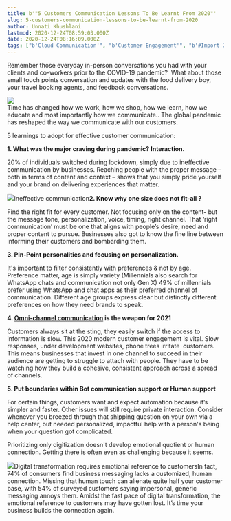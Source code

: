 ```yaml
---
title: b'"5 Customers Communication Lessons To Be Learnt From 2020"'
slug: 5-customers-communication-lessons-to-be-learnt-from-2020
author: Unnati Khushlani
lastmod: 2020-12-24T08:59:03.000Z
date: 2020-12-24T08:16:09.000Z
tags: ["b'Cloud Communication'", "b'Customer Engagement'", "b'#Import 2023-07-28 11:30'"]
---
```


Remember those everyday in-person conversations you had with your clients and co-workers prior to the COVID-19 pandemic?  What about those small touch points conversation and updates with the food delivery boy, your travel booking agents, and feedback conversations.

![](https://images-msg91.s3.ap-south-1.amazonaws.com/2020/12/creative-light-bulb-idea-2020-new-year-business-start-up-with-businessman-working-laptop-computer_45996-1252--1--3.jpg)  
Time has changed how we work, how we shop, how we learn, how we educate and most importantly how we communicate.. The global pandemic has reshaped the way we communicate with our customers.  
  
5 learnings to adopt for effective customer communication:  


**1. What was the major craving during pandemic? Interaction.**

20% of individuals switched during lockdown, simply due to ineffective communication by businesses. Reaching people with the proper message – both in terms of content and context – shows that you simply pride yourself and your brand on delivering experiences that matter.  


![](https://images-msg91.s3.ap-south-1.amazonaws.com/2020/12/animated-salesman-and-seller-image-0046.gif)Ineffective communication**2. Know why one size does not fit-all ?**

Find the right fit for every customer. Not focusing only on the content- but the message tone, personalization, voice, timing, right channel. That ‘right communication’ must be one that aligns with people’s desire, need and proper content to pursue. Businesses also got to know the fine line between informing their customers and bombarding them.   


**3. Pin-Point personalities and focusing on personalization.**

It's important to filter consistently with preferences & not by age. Preference matter, age is simply variety (Millennials also search for WhatsApp chats and communication not only Gen X) 49% of millennials prefer using WhatsApp and chat apps as their preferred channel of communication. Different age groups express clear but distinctly different preferences on how they need brands to speak.   


**4. [Omni-channel communication](https://msg91.com/hello/) is the weapon for 2021**

Customers always sit at the sting, they easily switch if the access to information is slow. This 2020 modern customer engagement is vital. Slow responses, under development websites, phone trees irritate  customers. This means businesses that invest in one channel to succeed in their audience are getting to struggle to attach with people. They have to be watching how they build a cohesive, consistent approach across a spread of channels.   


**5. Put boundaries within Bot communication support or Human support**

For certain things, customers want and expect automation because it’s simpler and faster. Other issues will still require private interaction. Consider whenever you breezed through that shipping question on your own via a help center, but needed personalized, impactful help with a person's being when your question got complicated.   
  
Prioritizing only digitization doesn't develop emotional quotient or human connection. Getting there is often even as challenging because it seems.

![](https://images-msg91.s3.ap-south-1.amazonaws.com/2020/12/animated-communication-image-0009.gif)Digital transformation requires emotional reference to customersIn fact, 74% of consumers find business messaging lacks a customized, human connection. Missing that human touch can alienate quite half your customer base, with 54% of surveyed customers saying impersonal, generic messaging annoys them. Amidst the fast pace of digital transformation, the emotional reference to customers may have gotten lost. It’s time your business builds the connection again.  



